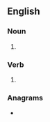 {{also|présages|présagés}}
==English==

===Noun===
{{head|en|noun form}}

# {{plural of|en|presage}}

===Verb===
{{head|en|verb form}}

# {{en-third-person singular of|presage}}

===Anagrams===
* {{anagrams|en|a=aeegprss|Grapeses|asperges|sperages}}